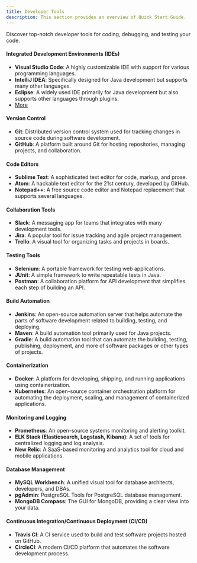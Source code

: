 ```yaml
---
title: Developer Tools
description: This section provides an overview of Quick Start Guide.
---
```


Discover top-notch developer tools for coding, debugging, and testing your code. 

#### Integrated Development Environments (IDEs)
- **Visual Studio Code**: A highly customizable IDE with support for various programming languages.
- **IntelliJ IDEA**: Specifically designed for Java development but supports many other languages.
- **Eclipse**: A widely used IDE primarily for Java development but also supports other languages through plugins.
- [More](/categories/developer-tools/ide)

#### Version Control
- **Git**: Distributed version control system used for tracking changes in source code during software development.
- **GitHub**: A platform built around Git for hosting repositories, managing projects, and collaboration.

#### Code Editors
- **Sublime Text**: A sophisticated text editor for code, markup, and prose.
- **Atom**: A hackable text editor for the 21st century, developed by GitHub.
- **Notepad++**: A free source code editor and Notepad replacement that supports several languages.

#### Collaboration Tools
- **Slack**: A messaging app for teams that integrates with many development tools.
- **Jira**: A popular tool for issue tracking and agile project management.
- **Trello**: A visual tool for organizing tasks and projects in boards.

#### Testing Tools
- **Selenium**: A portable framework for testing web applications.
- **JUnit**: A simple framework to write repeatable tests in Java.
- **Postman**: A collaboration platform for API development that simplifies each step of building an API.

#### Build Automation
- **Jenkins**: An open-source automation server that helps automate the parts of software development related to building, testing, and deploying.
- **Maven**: A build automation tool primarily used for Java projects.
- **Gradle**: A build automation tool that can automate the building, testing, publishing, deployment, and more of software packages or other types of projects.

#### Containerization
- **Docker**: A platform for developing, shipping, and running applications using containerization.
- **Kubernetes**: An open-source container orchestration platform for automating the deployment, scaling, and management of containerized applications.

#### Monitoring and Logging
- **Prometheus**: An open-source systems monitoring and alerting toolkit.
- **ELK Stack (Elasticsearch, Logstash, Kibana)**: A set of tools for centralized logging and log analysis.
- **New Relic**: A SaaS-based monitoring and analytics tool for cloud and mobile applications.

#### Database Management
- **MySQL Workbench**: A unified visual tool for database architects, developers, and DBAs.
- **pgAdmin**: PostgreSQL Tools for PostgreSQL database management.
- **MongoDB Compass**: The GUI for MongoDB, providing a clear view into your data.

#### Continuous Integration/Continuous Deployment (CI/CD)
- **Travis CI**: A CI service used to build and test software projects hosted on GitHub.
- **CircleCI**: A modern CI/CD platform that automates the software development process.